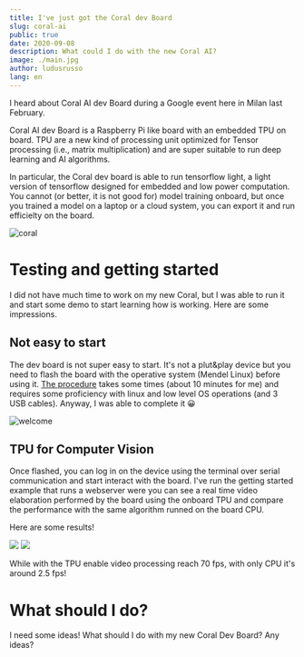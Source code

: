 ```yaml
---
title: I've just got the Coral dev Board
slug: coral-ai
public: true
date: 2020-09-08
description: What could I do with the new Coral AI?
image: ./main.jpg
author: ludusrusso
lang: en
---
```


I heard about Coral AI dev Board during a Google event here in Milan last February.

Coral AI dev Board is a Raspberry Pi like board with an embedded TPU on board.
TPU are a new kind of processing unit optimized for Tensor processing (i.e., matrix multiplication)
and are super suitable to run deep learning and AI algorithms.

In particular, the Coral dev board is able to run tensorflow light, a light version of tensorflow
designed for embedded and low power computation. You cannot (or better, it is not good for) model
training onboard, but once you trained a model on a laptop or a cloud system, you can export it and run
efficielty on the board.

![coral](./coral.png)

# Testing and getting started

I did not have much time to work on my new Coral, but I was able to run it and start some demo
to start learning how is working. Here are some impressions.

## Not easy to start

The dev board is not super easy to start.
It's not a plut&play device but you need to flash the board with
the operative system (Mendel Linux) before using it.
[The procedure](https://coral.ai/docs/dev-board/get-started) takes some times (about 10 minutes for me) and requires
some proficiency with linux and low level OS operations (and 3 USB cables). Anyway, I was able to complete
it 😀

![welcome](./welcome.png)

## TPU for Computer Vision

Once flashed, you can log in on the device using the terminal over serial communication and start
interact with the board. I've run the getting started example that runs a webserver were you can see
a real time video elaboration performed by the board using the onboard TPU and compare the performance
with the same algorithm runned on the board CPU.

Here are some results!

<div className="md:flex mt-10">
  <img className="md:w-1/2 h-auto" src="/gif/coral/tpu.gif" />
  <img className="md:w-1/2 h-auto" src="/gif/coral/cpu.gif" />
</div>

While with the TPU enable video processing reach 70 fps, with only CPU it's around 2.5 fps!

# What should I do?

I need some ideas! What should I do with my new Coral Dev Board? Any ideas?
